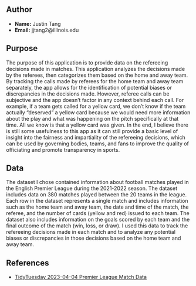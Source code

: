 ## Author

- **Name:** Justin Tang
- **Email:** jjtang2@illinois.edu

## Purpose

The purpose of this application is to provide data on the refereeing decisions made in matches. This application analyzes the decisions made by the referees, then categorizes them based on the home and away team. By tracking the calls made by referees for the home team and away team separately, the app allows for the identification of potential biases or discrepancies in the decisions made. However, referee calls can be subjective and the app doesn't factor in any context behind each call. For example, if a team gets called for a yellow card, we don't know if the team actually "deserved" a yellow card because we would need more information about the play and what was happening on the pitch specifically at that time. All we know is that a yellow card was given. In the end, I believe there is still some usefulness to this app as it can still provide a basic level of insight into the fairness and impartiality of the refereeing decisions, which can be used by governing bodies, teams, and fans to improve the quality of officiating and promote transparency in sports.

## Data

The dataset I chose contained information about football matches played in the English Premier League during the 2021-2022 season. The dataset includes data on 380 matches played between the 20 teams in the league. Each row in the dataset represents a single match and includes information such as the home team and away team, the date and time of the match, the referee, and the number of cards (yellow and red) issued to each team. The dataset also includes information on the goals scored by each team and the final outcome of the match (win, loss, or draw). I used this data to track the refereeing decisions made in each match and to analyze any potential biases or discrepancies in those decisions based on the home team and away team.

## References

- [TidyTuesday 2023-04-04 Premier League Match Data](https://github.com/rfordatascience/tidytuesday/blob/master/data/2023/2023-04-04/readme.md)
